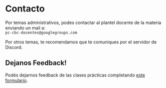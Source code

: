 # Contacto {.unnumbered}

Por temas administrativos, podes contactar al plantel docente de la materia enviando un mail a:\
```pc-cbc-docentes@googlegroups.com```

Por otros temas, te recomendamos que te comuniques por el servidor de Discord.

## Dejanos Feedback!

Podés dejarnos feedback de las clases prácticas completando <a href="https://forms.gle/javW6JXGbmaayUUK8" target="_blank">este formulario</a>.